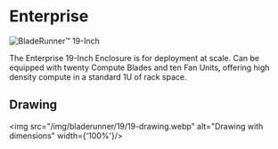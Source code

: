 # Enterprise

![BladeRunner™️ 19-Inch](/img/bladerunner/19/bladerunner-19.webp)

The Enterprise 19-Inch Enclosure is for deployment at scale. Can be equipped with twenty Compute Blades and ten Fan Units, offering high density compute in a standard 1U of rack space.

## Drawing
<img src="/img/bladerunner/19/19-drawing.webp" alt="Drawing with dimensions" width={'100%'}/>